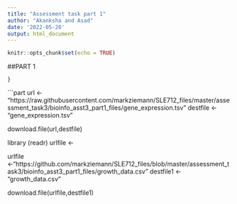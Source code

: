 ```yaml
---
title: "Assessment task part 1"
author: "Akanksha and Asad"
date: '2022-05-20'
output: html_document
---
```


```r
knitr::opts_chunk$set(echo = TRUE)
```


##PART 1

```
}
```
```part

url <- "https://raw.githubusercontent.com/markziemann/SLE712_files/master/assessment_task3/bioinfo_asst3_part1_files/gene_expression.tsv"
destfile <- "gene_expression.tsv"

download.file(url,destfile)

library (readr)
urlfile <- 

urlfile <-"https://github.com/markziemann/SLE712_files/blob/master/assessment_task3/bioinfo_asst3_part1_files/growth_data.csv"
destfile1 <- "growth_data.csv"

download.file(urlfile,destfile1) 

  

 





